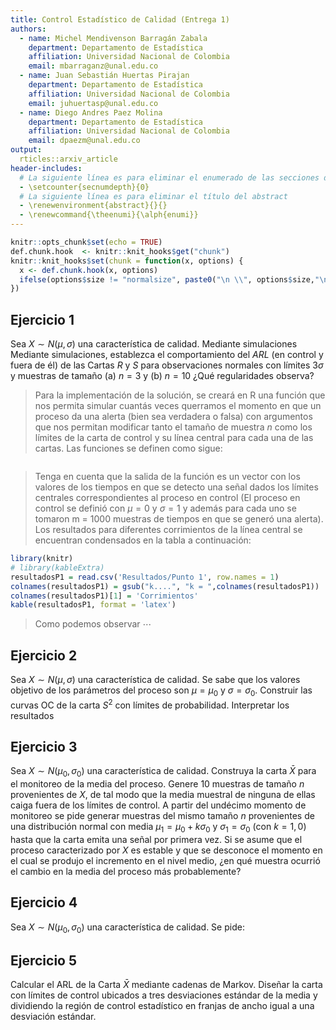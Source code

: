 ```yaml
---
title: Control Estadístico de Calidad (Entrega 1)
authors:
  - name: Michel Mendivenson Barragán Zabala
    department: Departamento de Estadística
    affiliation: Universidad Nacional de Colombia
    email: mbarraganz@unal.edu.co
  - name: Juan Sebastián Huertas Pirajan
    department: Departamento de Estadística
    affiliation: Universidad Nacional de Colombia
    email: juhuertasp@unal.edu.co
  - name: Diego Andres Paez Molina
    department: Departamento de Estadística
    affiliation: Universidad Nacional de Colombia
    email: dpaezm@unal.edu.co
output: 
  rticles::arxiv_article
header-includes:
  # La siguiente línea es para eliminar el enumerado de las secciones declaradas con ##
  - \setcounter{secnumdepth}{0}
  # La siguiente línea es para eliminar el título del abstract
  - \renewenvironment{abstract}{}{}
  - \renewcommand{\theenumi}{\alph{enumi}}
---
```


```r
knitr::opts_chunk$set(echo = TRUE)
def.chunk.hook  <- knitr::knit_hooks$get("chunk")
knitr::knit_hooks$set(chunk = function(x, options) {
  x <- def.chunk.hook(x, options)
  ifelse(options$size != "normalsize", paste0("\n \\", options$size,"\n\n", x, "\n\n \\normalsize"), x)
})
```

## Ejercicio 1

Sea $X \sim N(\mu, \sigma)$ una característica de calidad. Mediante simulaciones Mediante simulaciones, establezca el comportamiento del *ARL* (en control y fuera de él) de las Cartas $R$ y $S$ para observaciones normales con límites $3\sigma$ y muestras de tamaño (a) $n = 3$ y (b) $n = 10$ ¿Qué regularidades observa?

> \small Para la implementación de la solución, se creará en R una función que nos permita simular cuantás veces querramos el momento en que un proceso da una alerta (bien sea verdadera o falsa) con argumentos que nos permitan modificar tanto el tamaño de muestra $n$ como los límites de la carta de control y su línea central para cada una de las cartas. Las funciones se definen como sigue:

```r
```

> \small Tenga en cuenta que la salida de la función es un vector con los valores de los tiempos en que se detecto una señal dados los límites centrales correspondientes al proceso en control (El proceso en control se definió con $\mu = 0$ y $\sigma = 1$ y además para cada uno se tomaron m = 1000 muestras de tiempos en que se generó una alerta). Los resultados para diferentes corrimientos de la línea central se encuentran condensados en la tabla a continuación:

```r
library(knitr)
# library(kableExtra)
resultadosP1 = read.csv('Resultados/Punto 1', row.names = 1)
colnames(resultadosP1) = gsub("k....", "k = ",colnames(resultadosP1))
colnames(resultadosP1)[1] = 'Corrimientos'
kable(resultadosP1, format = 'latex')
```



> \small Como podemos observar $\cdots$


## Ejercicio 2

Sea $X \sim N(\mu, \sigma)$ una característica de calidad. Se sabe que los valores objetivo de los parámetros del proceso son $\mu = \mu_0$ y $\sigma = \sigma_0$. Construir las curvas OC de la carta $S^2$ con límites de probabilidad. Interpretar los resultados

## Ejercicio 3

Sea $X \sim N(\mu_0, \sigma_0)$ una característica de calidad. Construya la carta $\bar{X}$ para el monitoreo de la media del proceso. Genere 10 muestras de tamaño $n$ provenientes de $X$, de tal modo que la media muestral de ninguna de ellas caiga fuera de los límites de control. A partir del undécimo momento de monitoreo se pide generar muestras del mismo tamaño $n$ provenientes de una distribución normal con media $\mu_1 = \mu_0 + k\sigma_0$ y $\sigma_1 = \sigma_0$ (con $k = 1,0$) hasta que la carta emita una señal por primera vez. Si se asume que el proceso caracterizado por $X$ es estable y que se desconoce el momento en el cual se produjo el incremento en el nivel medio, ¿en qué muestra ocurrió el cambio en la media del proceso más probablemente?

## Ejercicio 4

Sea $X \sim N(\mu_0, \sigma_0)$ una característica de calidad. Se pide:  
\begin{enumerate}
  \item Mediante simulaciones, establezca el comportamiento del ARL de la Carta $\bar{X}$ con límites tres sigma para observaciones normales.
  \item Genere 20 subgrupos racionales de tamaño $n = 3$ provenientes de $X$. Asúmase que el proceso es estable en cuanto a dispersión y con los subgrupos iniciales, construya la carta $\bar{X}$ como es habitual hasta verificar la estabilidad del proceso. Establezca el comportamiento del ARL para la carta que se obtiene del análisis de Fase I realizado.
  \item Repetir lo indicado en el literal (b) con 50 subgrupos racionales de tamaño $n = 3$. Comente los resultados.
\end{enumerate}

## Ejercicio 5

Calcular el ARL de la Carta $\bar{X}$ mediante cadenas de Markov. Diseñar la carta con límites de control ubicados a tres desviaciones estándar de la media y dividiendo la región de control estadístico en franjas de ancho igual a una desviación estándar.